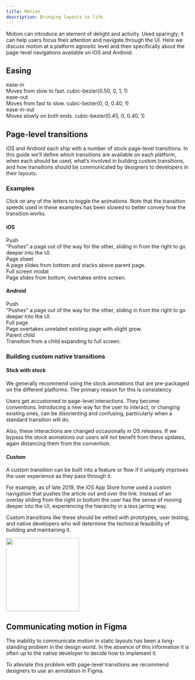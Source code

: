 ```yaml
---
title: Motion
description: Bringing layouts to life.
---
```





Motion can introduce an element of delight and activity. Used sparingly, it can help users focus their attention and navigate through the UI. Here we discuss motion at a platform agnostic level and then specifically about the page-level navigations available on iOS and Android.

## Easing

<div className="grid mb3">
    <div className="col-6">
        <div class="b mb1">ease-in</div>
        <Text size={2} className="black-300 mb2">
            Moves from slow to fast.
        </Text>
        <Text size={2}>
            <InlineCode>cubic-bezier(0.50, 0, 1, 1)</InlineCode>
        </Text>
    </div>
    <div className="col-6">
        <div className="bg-gray-200 h5 pa3 flex items-center">
            <Easing animation="easeIn" />
        </div>
    </div>
</div>

<div className="grid mb3">
    <div className="col-6">
        <div class="b mb1">ease-out</div>
        <Text size={2} className="black-300 mb2">
            Moves from fast to slow.
        </Text>
        <Text size={2}>
            <InlineCode>cubic-bezier(0, 0, 0.40, 1)</InlineCode>
        </Text>
    </div>
    <div className="col-6">
        <div className="bg-gray-200 h5 pa3 flex items-center">
            <Easing animation="easeOut" />
        </div>
    </div>
</div>

<div className="grid mb3">
    <div className="col-6">
        <div class="b mb1">ease-in-out</div>
        <Text size={2} className="black-300 mb2">
            Moves slowly on both ends.
        </Text>
        <Text size={2}>
            <InlineCode>cubic-bezier(0.45, 0, 0.40, 1)</InlineCode>
        </Text>
    </div>
    <div className="col-6">
        <div className="bg-gray-200 h5 pa3 flex items-center">
            <Easing animation="easeInOut" />
        </div>
    </div>
</div>

## Page-level transitions

iOS and Android each ship with a number of stock page-level transitions. In this guide we’ll define which transitions are available on each platform, when each should be used, what’s involved in building custom transitions, and how transitions should be communicated by designers to developers in their layouts.

### Examples

Click on any of the letters to toggle the animations. Note that the transition speeds used in these examples has been slowed to better convey how the transition works.

#### iOS

<div className="grid">
    <div className="s_col-6 m_col-4 mb3">
        <Push />
        <div className="b mt2">Push</div>
        <Text size={2} className="black-300">
            “Pushes” a page out of the way for the other, sliding in from the right to go deeper
            into the UI.
        </Text>
    </div>
    <div className="s_col-6 m_col-4 mb3">
        <IosPageSheet />
        <div className="b mt2">Page sheet</div>
        <Text size={2} className="black-300">
            A page slides from bottom and stacks above parent page.
        </Text>
    </div>
    <div className="s_col-6 m_col-4 mb3">
        <IosFullScreenModal />
        <div className="b mt2">Full screen modal</div>
        <Text size={2} className="black-300">
            Page slides from bottom, overtakes entire screen.
        </Text>
    </div>
</div>

#### Android

<div className="grid">
    <div className="s_col-6 m_col-4 mb3">
        <Push />
        <div className="b mt2">Push</div>
        <Text size={2} className="black-300">
            “Pushes” a page out of the way for the other, sliding in from the right to go deeper
            into the UI.
        </Text>
    </div>
    <div className="s_col-6 m_col-4 mb3">
        <AndroidFullPage />
        <div className="b mt2">Full page</div>
        <Text size={2} className="black-300">
            Page overtakes unrelated existing page with slight grow.
        </Text>
    </div>
    <div className="s_col-6 m_col-4 mb3">
        <AndroidParentChild />
        <div className="b mt2">Parent child</div>
        <Text size={2} className="black-300">
            Transition from a child expanding to full screen.
        </Text>
    </div>
</div>

### Building custom native transitions

#### Stick with stock

We generally recommend using the stock animations that are pre-packaged on the different platforms. The primary reason for this is consistency.

Users get accustomed to page-level interactions. They become conventions. Introducing a new way for the user to interact, or changing existing ones, can be disorienting and confusing, particularly when a standard transition will do.

Also, these interactions are changed occasionally in OS releases. If we bypass the stock animations our users will not benefit from these updates, again distancing them from the convention.

#### Custom

<div className="grid grid-wide mb3">
    <div className="m_col-7">
        <p>
            A custom transition can be built into a feature or flow if it uniquely improves the user
            experience as they pass through it.
        </p>
        <p>
            For example, as of late 2019, the iOS App Store home used a custom navigation that
            pushes the article out and over the link. Instead of an overlay sliding from the right
            or bottom the user has the sense of moving deeper into the UI, experiencing the
            hierarchy in a less jarring way.
        </p>
        <p>
            Custom transitions like these should be vetted with prototypes, user testing, and native
            developers who will determine the technical feasibility of building and maintaining it.
        </p>
    </div>
    <div className="m_col-5">
        <img src="./app-store.gif" width="200" className="br2 ba b-gray-300" />
    </div>
</div>

## Communicating motion in Figma

The inability to communicate motion in static layouts has been a long-standing problem in the design world. In the absence of this information it is often up to the native developer to decide how to implement it.

To alleviate this problem with page-level transitions we recommend designers to use an annotation in Figma.

